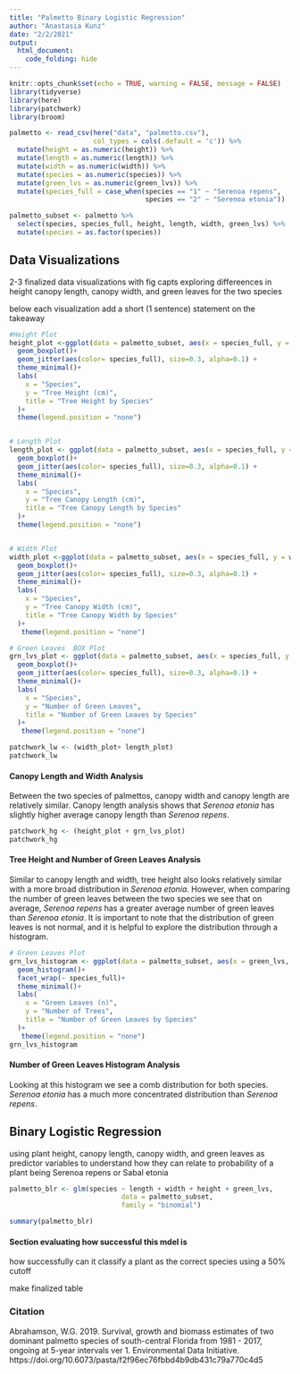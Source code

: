 ```yaml
---
title: "Palmetto Binary Logistic Regression"
author: "Anastasia Kunz"
date: "2/2/2021"
output: 
  html_document:
    code_folding: hide 
---
```


```r
knitr::opts_chunk$set(echo = TRUE, warning = FALSE, message = FALSE)
library(tidyverse)
library(here)
library(patchwork)
library(broom)


```


```r
palmetto <- read_csv(here("data", "palmetto.csv"),
                     col_types = cols(.default = 'c')) %>% 
  mutate(height = as.numeric(height)) %>% 
  mutate(length = as.numeric(length)) %>% 
  mutate(width = as.numeric(width)) %>% 
  mutate(species = as.numeric(species)) %>% 
  mutate(green_lvs = as.numeric(green_lvs)) %>% 
  mutate(species_full = case_when(species == "1" ~ "Serenoa repens",
                                  species == "2" ~ "Serenoa etonia"))

palmetto_subset <- palmetto %>% 
  select(species, species_full, height, length, width, green_lvs) %>% 
  mutate(species = as.factor(species))
```

## Data Visualizations

2-3 finalized data visualizations with fig capts exploring differeences in height canopy length, canopy width, and green leaves for the two species

below each visualization add a short (1 sentence) statement on the takeaway


```r
#Height Plot
height_plot <-ggplot(data = palmetto_subset, aes(x = species_full, y = height))+
  geom_boxplot()+ 
  geom_jitter(aes(color= species_full), size=0.3, alpha=0.1) +
  theme_minimal()+
  labs(
    x = "Species",
    y = "Tree Height (cm)",
    title = "Tree Height by Species"
  )+
  theme(legend.position = "none")


# Length Plot
length_plot <- ggplot(data = palmetto_subset, aes(x = species_full, y = length))+
  geom_boxplot()+
  geom_jitter(aes(color= species_full), size=0.3, alpha=0.1) +
  theme_minimal()+
  labs(
    x = "Species",
    y = "Tree Canopy Length (cm)",
    title = "Tree Canopy Length by Species"
  )+
  theme(legend.position = "none")


# Width Plot
width_plot <-ggplot(data = palmetto_subset, aes(x = species_full, y = width))+
  geom_boxplot()+
  geom_jitter(aes(color= species_full), size=0.3, alpha=0.1) +
  theme_minimal()+
  labs(
    x = "Species",
    y = "Tree Canopy Width (cm)",
    title = "Tree Canopy Width by Species"
  )+
   theme(legend.position = "none")

# Green Leaves  BOX Plot
grn_lvs_plot <- ggplot(data = palmetto_subset, aes(x = species_full, y = green_lvs))+
  geom_boxplot()+
  geom_jitter(aes(color= species_full), size=0.3, alpha=0.1) +
  theme_minimal()+
  labs(
    x = "Species",
    y = "Number of Green Leaves",
    title = "Number of Green Leaves by Species"
  )+
   theme(legend.position = "none")


```


```r
patchwork_lw <- (width_plot+ length_plot)
patchwork_lw
```

#### Canopy Length and Width Analysis
Between the two species of palmettos, canopy width and canopy length are relatively similar. Canopy length analysis shows that *Serenoa etonia* has slightly higher average canopy length than *Serenoa repens*.

```r
patchwork_hg <- (height_plot + grn_lvs_plot)
patchwork_hg
```

#### Tree Height and Number of Green Leaves Analysis
Similar to canopy length and width, tree height also looks relatively similar with a more broad distribution in *Serenoa etonia*. However, when comparing the number of green leaves between the two species we see that on average, *Serenoa repens* has a greater average number of green leaves than *Serenoa etonia*. It is important to note that the distribution of green leaves is not normal, and it is helpful to explore the distribution through a histogram.

```r
# Green Leaves Plot
grn_lvs_histogram <- ggplot(data = palmetto_subset, aes(x = green_lvs, fill = species_full))+
  geom_histogram()+
  facet_wrap(~ species_full)+
  theme_minimal()+
  labs(
    x = "Green Leaves (n)",
    y = "Number of Trees",
    title = "Number of Green Leaves by Species"
  )+
   theme(legend.position = "none")
grn_lvs_histogram
```

#### Number of Green Leaves Histogram Analysis
Looking at this histogram we see a comb distribution for both species. *Serenoa etonia* has a much more concentrated distribution than *Serenoa repens*.


## Binary Logistic Regression

using plant height, canopy length, canopy width, and green leaves as predictor variables to understand how they can relate to probability of a plant being Serenoa repens or Sabal etonia

```r
palmetto_blr <- glm(species ~ length + width + height + green_lvs, 
                            data = palmetto_subset, 
                            family = "binomial")

summary(palmetto_blr)
```



#### Section evaluating how successful this mdel is

how successfully can it classify a plant as the correct species using a 50% cutoff

make finalized table


### Citation

Abrahamson, W.G. 2019. Survival, growth and biomass estimates of two dominant palmetto species of south-central Florida from 1981 - 2017, ongoing at 5-year intervals ver 1. Environmental Data Initiative. https://doi.org/10.6073/pasta/f2f96ec76fbbd4b9db431c79a770c4d5






